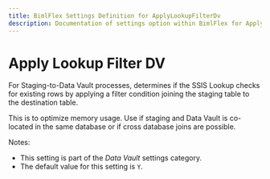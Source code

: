 ---
title: BimlFlex Settings Definition for ApplyLookupFilterDv
description: Documentation of settings option within BimlFlex for ApplyLookupFilterDv
---
<head>
  <meta name="varigenceProduct" content="BimlFlex"></meta>
  <meta name="varigenceArticleType" content="Reference"></meta>
</head>


# Apply Lookup Filter DV

For Staging-to-Data Vault processes, determines if the SSIS Lookup checks for existing rows by applying a filter condition joining the staging table to the destination table. 

This is to optimize memory usage. Use if staging and Data Vault is co-located in the same database or if cross database joins are possible.

Notes:

* This setting is part of the *Data Vault* settings category.
* The default value for this setting is `Y`.
